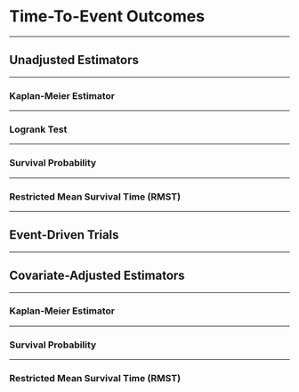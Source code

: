 # Time-To-Event Outcomes {#timetoevent}




--------------------------------------------------------------------------------




## Unadjusted Estimators




--------------------------------------------------------------------------------




### Kaplan-Meier Estimator




--------------------------------------------------------------------------------




### Logrank Test




--------------------------------------------------------------------------------




### Survival Probability




--------------------------------------------------------------------------------




### Restricted Mean Survival Time (RMST)




--------------------------------------------------------------------------------




## Event-Driven Trials




--------------------------------------------------------------------------------




## Covariate-Adjusted Estimators




--------------------------------------------------------------------------------




### Kaplan-Meier Estimator




--------------------------------------------------------------------------------




### Survival Probability




--------------------------------------------------------------------------------




### Restricted Mean Survival Time (RMST)




